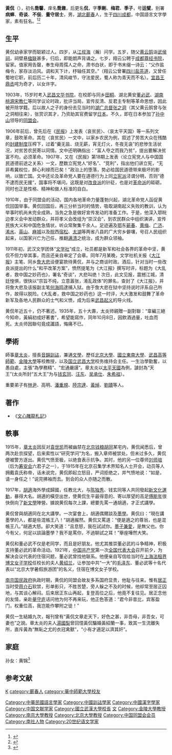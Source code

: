 {{multiple issues|
{{disputed|time=2018-04-07T00:56:57+00:00}}
{{inappropriate tone|time=2018-04-07T00:56:57+00:00}}
{{refimprove|time=2018-04-07T00:56:57+00:00}}
}}
'''黃侃'''（{{bd|1886年|4月3日|1935年|10月8日|catIdx=Huang黃侃}}），初名'''喬馨'''，庠名'''喬鼐'''，后更名'''侃'''，字'''季剛'''、'''梅君'''、'''季子'''，号'''运甓'''，别署'''病蝉'''、'''奇谈'''、'''不佞'''、'''量守居士'''，男，[[湖北|湖北]][[蘄春|蘄春]]人，生于[[四川|四川]][[成都|成都]]，中国語言文字學家，素有狂名。<ref>{{Cite book|title=新闻传播百科全书|author=邱沛篁, 吴信训, 向纯武等主编|publisher=四川人民出版社|year=1998|isbn=|location=成都|pages=}}</ref><ref>{{Cite book|title=民国人物大辞典|author=徐友春主编; 蔡鸿源, 周兴培副主编|publisher=河北人民出版社|year=1991|isbn=|location=石家庄|pages=}}</ref>

== 生平 ==
黄侃幼承家学而聪颖过人。四岁，从[[江叔海|江叔海]]（瀚）问学。五岁，随父[[黄云鹄|黄云鹄]]诣[[武侯祠_(南阳)|武侯祠]]，祠壁悬[[楹联|楹联]]甚多，归后，即能朗声背诵之。七岁，翔云公聘于[[成都|成都]][[尊经书院|尊经书院]]，留家。值家用告罄，奉生母周孺人之命，肃书白状，即于书末缀一诗云：“父作盐梅令，家存淡泊风。调和天下计，杼轴任其空。”（翔云公曾署[[四川|四川]][[盐茶道|盐茶道]]，又曾任蜀地它职，前后历二十年，清风峻节，守法爱民，蜀人称为青天而不名）。[[宜昌|宜昌]][[王鼎丞|王鼎丞]]咤为奇才，以女许字。 

1903年，15岁时考入[[武昌市|武昌]][[文华书院|文华书院]]，在校即与同乡[[田桐|田桐]]、湖北黄安[[董必武|董必武]]、[[湖南|湖南]][[桃源縣|桃源]][[宋教仁|宋教仁]]等同学议论时政，批评当局，宣传反清、反君主专制等革命思想，因此被开除学籍。后以故人之子的身份去见当时的[[湖广总督|湖广总督]][[张之洞|张之洞]]（其父黄云鹄曾与张之洞相往来），张赏识其才，乃资助其官费留学[[日本|日本]]。不久，即在日本参加了[[孙中山|孙中山]]领导的[[同盟会|同盟会]]。

1906年前后，曾先后在《[[民报|民报]]》上发表〈哀贫民〉、〈哀太平天国〉等一系列文章，鼓吹革命。其在〈哀贫民〉一文中，以家乡农民为例，叙述了劳苦大众在残酷的[[封建制度|封建制度]]压榨下，过着“羹无盐、烧无薪，宵无灯火，冬夜无衾”的悲惨生活状况，对贫苦农民寄以同情。文中还明确指出：“富人夺之而我乃贫”，提出要解决贫富不均，必须革命。1907年，又在《民报》第18期上发表〈论立宪党人与中国国民道德前途之关系〉一文，歷数立宪党人“好名”、“竞利”，指出他们讲立宪，“无非希冀权位，醉心利禄而已矣！”政治上的堕落，势必给国民道德带来极坏的影响，以致亡国。文中还论及革命党人要在道德行为上同[[立宪派|立宪派]]泾谓分明，否则“德不逮而民无援”，国事将不堪问，这既是对[[改良派|改良派]]的针砭，也是对[[革命派|革命派]]的砥砺，同时也正是性格、精神和做人标准的自白。 

1910年，由于同盟会的活动，国内各地革命力量蓬勃兴起，湖北革命党人函促黄侃回国举事。黄侃回国后，再三分析当时的情势，吸取湖南起义失败的教训，认为举事时机尚未完全成熟，当务之急是做好宣传发动的准备工作。于是，他深入鄂皖边孝义会中发动群众，并将孝义会改组为“崇汉会”，到农民群众中组织演讲，宣传民族大义和中国危急情状，听众常聚集千余人。足迹遍及[[鄂州市|鄂]]东[[蕲春|蕲春]]、[[黄梅县|黄梅]]、[[广济|广济]]、[[浠水|浠水]]、[[英山|英山]]、[[麻城|麻城]]以及[[皖|皖]]西[[宿松|宿松]]、[[太湖|太湖]]等两省八县的广大穷乡僻壤，号召人民组织起来，以国家兴亡为己任，推翻[[满清|满清]]之统治，成为群众领袖。 

1911年初，武汉文学团体“[[文学社|文学社]]”成立，社员都是新军和社会各界的革命中坚，黄侃不但力举其事，而且还亲自审定了会章。同年7月某晚，文学社机关报《[[大江报|大江报]]》主笔、同乡[[詹大悲|詹大悲]]设便宴款待黄侃，并与之商谈时政。酒后，针对当时一些改良派提出的什么“和平改革方案”，愤然提笔为《大江报》撰写时评，标题为《大乱者，救中国之妙药也》，署名“奇谈”，大悲叫绝！次日，此文见报，震撼江城，清廷惶惧，很快以“宗旨不纯，立意嚣张，淆乱政体”的罪名，查封了《大江报》，并将詹大悲及该报副主笔[[何海鸣|何海鸣]]逮捕入狱。由于詹大悲在狱中坚持说时评系自己所作，故得以脱险。《大乱者，救中国之妙药也》这一时评，大大激发和鼓舞了革命新军及各地人民群众的士气和义愤，成为后来[[武昌起义|武昌起义]]的导火线。 

黄侃年近五十，仍不著述。1935年，五十大壽，太炎师親贈一副對聯：“韋編三絕今知命，黃絹初成好著書”，希望能寫作，同年10月8日，因飲酒過量，吐血而死。太炎师因聯句竟成讖語，悔痛不已。

== 學術 ==
師事[[章太炎|章太炎]]，擅長[[音韻学|音韻]][[訓詁学|訓詁]]，兼通[[文學|文學]]，歷任[[北京大學|北京大學]]、[[國立東南大學|國立東南大學]]、[[国立武昌师范大学|武昌高等師範]]、[[金陵大學|金陵大學]]等校教授，以及[[国立武昌大学|国立武昌大学]]校务维持会主任。一生治學勤奮，以愚自處，主張“為學務精”、“宏通嚴謹”。章太炎以[[太平天國|太平天國]]為例，謔封為“天王”(太炎所封“五大王”为与[[钱玄同|钱玄同]]、[[汪东|汪东]]、[[吴承仕|吴承仕]]、[[朱希祖|朱希祖]]）。

重要弟子有[[林尹|林尹]]、高明、[[潘重規|潘重規]]、[[陸宗達|陸宗達]]、[[黃焯|黃焯]]、[[劉賾|劉賾]]等人。

==著作==
*《[[文心雕龍札記|文心雕龍札記]]》

== 軼事 ==
1915年，[[章太炎|章太炎]]因反对[[袁世凯|袁世凯]]而被幽禁在[[北京|北京]][[钱粮胡同|钱粮胡同]]某宅内，黄侃闻悉后，曾两次赴京探望，后来索性以“研究学问”为名，搬入章师被禁处。但未过多久，黄侃便被警方逐出。黄侃气愤至极，以绝食表示抗争。其时，他的另一位尊师[[刘师培|刘师培]]（后为[[筹安会|筹安会]]六君子之一），于1915年在北京召集学术界知名人士开会，动员等人拥戴袁氏称帝，话未说完，黄侃即起立怒目，严词拒绝之，并气愤地说：“如是，请一身任之！”说完拂袖而去。到会的众人亦随之而散。

1917年，[[胡適|胡適]]海外學成歸國，任教北大，与[[陈独秀|陈独秀]]、钱玄同等人共同發起[[新文化運動|新文化運動]]，暴得大名。胡適的橫空出世，使黄侃生平最得意的、寄以厚望的高足[[傅斯年|傅斯年]]很快倒向了[[新文學|新文學]]陣營。據說黄侃每次上課，總要先罵一通胡適，才正式講學。

黄侃曾與胡適同在北大講學。一次宴會上，胡適偶爾談及[[墨學|墨學]]。黄侃曰：“現在講墨學的人，都是些混帳王八！”胡適赧然。黄侃又罵道：“便是適之的尊翁，也是混帳王八。”胡適大怒。卻大笑道：“且息怒，我在試試你。[[墨子|墨子]][[兼愛|兼愛]]，是無父也。你今有父，何足以談論墨學？我不是罵你，不過聊試之耳！”舉座嘩然大笑。

黄侃和董必武不仅是老同学，而且是好朋友。他尤其推崇董必武的斗争精神，积极支持董必武的革命活动。1921年，[[中国共产党|中国共产党]]第一次[[全国代表大会|全国代表大会]]召开前夕，为解决会议代表的住宿问题，董必武曾找他联系。他便亲自写信给当时在[[上海法租界|上海法租界]][[博文女子学校|博文女子学校]]任校长的夫人[[黄绍兰|黄绍兰]]，让参加中共“一大”的[[毛泽东|毛泽东]]、董必武等十名代表以“北京大学暑假旅游团”的名义，住宿在博文女子学校。

[[南京|南京]][[国民政府|国民政府]]执政时期，黄侃的同盟会故友多系国府显贵，他耻与往来。惟有[[居正|居正]]当时受[[蒋介石|蒋介石]]软禁，形单影只，不胜苦楚，旁人躲之不及的时候，他却常至居正囚地，与其谈心解闷。后来居正东山再起，复登高位之后，他竟不复往见。居正念他的友情，亲赴[[量守庐|量守庐]]诘问他为何不再来玩，他正色答道：“君今非昔比，宾客盈门，权重位高，我岂能作攀附之徒！”

黄侃一生結婚九次，報刊曾有“黃侃文章走天下，好色之甚，非吾母，非吾女，可妻也”之說。章太炎的夫人[[湯國梨|湯國梨]]曾回憶黃侃騙婚黃紹蘭一事，致其一生流離失所，直斥黃為“無恥之尤的衣冠禽獸”，“小有才適足以濟其奸”。

== 家庭 ==
孙女：黄锦<ref>{{Cite web |url=http://news.future.org.cn/articles/54946.html |title=李工真、黄锦：回忆那一片承载青春的地方 |access-date=2013-06-05 |archive-url=https://web.archive.org/web/20160304073137/http://news.future.org.cn/articles/54946.html |archive-date=2016-03-04 |dead-url=yes }}</ref>

== 参考文献 ==
{{Reflist|2}}

{{Authority control}}
{{DEFAULTSORT:H}}
[[category:黃姓|K]]
[[category:蘄春人|category:蘄春人]]
[[category:華中師範大學校友|category:華中師範大學校友]]
[[Category:中華民國語言學家|Category:中華民國語言學家]]
[[Category:中國訓詁學家|Category:中國訓詁學家]]
[[Category:中國漢字學家|Category:中國漢字學家]]
[[Category:中国文献学家|Category:中国文献学家]]
[[Category:國立武漢大學校長|Category:國立武漢大學校長]]
[[Category:國立中央大學教授|文]]
[[Category:金陵大學教授|Category:金陵大學教授]]
[[Category:南京大學教授|Category:南京大學教授]]
[[Category:北京大學教授|Category:北京大學教授]]
[[Category:中国同盟会会员|Category:中国同盟会会员]]
[[Category:南社人物|Category:南社人物]]
[[Category:20世纪语文学家|Category:20世纪语文学家]]